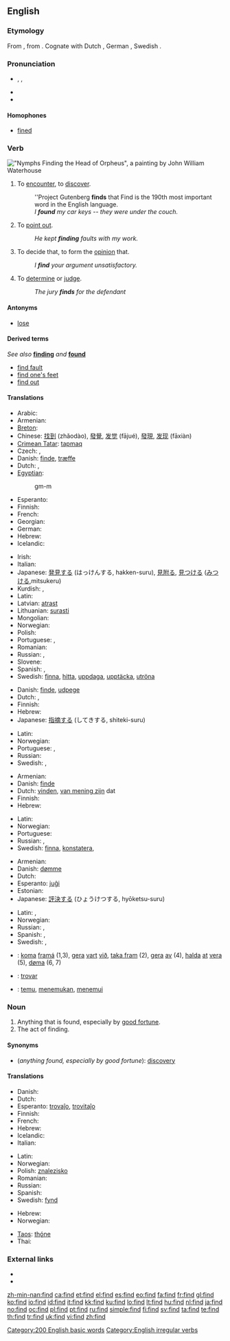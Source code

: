 ==English==

{{rank|Lord|de|whole|190|find|got|let|world}}

===Etymology===
From {{etyl|ang}} {{term|findan|lang=ang}}, from {{proto|Germanic|finþan}}. Cognate with Dutch {{term|vinden}}, German {{term|finden}}, Swedish {{term|finna|lang=sv}}.

===Pronunciation===
* {{enPR|fīnd}}, {{IPA|/faɪnd/}}, {{SAMPA|/faInd/}}
* {{audio|en-us-find.ogg|Audio (US)}}
* {{rhymes|aɪnd}}

====Homophones====
* [[fine]]d

===Verb===
[[File:Nymphs finding the Head of Orpheus.jpg|thumb|upright|"Nymphs Finding the Head of Orpheus", a painting by [[w:John William Waterhouse|John William Waterhouse]]]]
{{en-verb|finds|finding|found|'''[[found]]''' or {{qualifier|archaic}} '''[[founden]]'''}}

# {{transitive}} To [[encounter]], to [[discover]].
#: ''Project Gutenberg '''finds''' that Find is the 190th most important word in the English language.
#: ''I '''found''' my car keys -- they were under the couch.''
# {{transitive}} To [[point out]].
#: ''He kept '''finding''' faults with my work.''
# {{transitive}} To decide that, to form the [[opinion]] that.
#: ''I '''find''' your argument unsatisfactory.''
# {{transitive}} To [[determine]] or [[judge]].
#: ''The jury '''finds''' for the defendant''

====Antonyms====
* [[lose]]

====Derived terms====
''See also'' '''[[finding]]''' ''and'' '''[[found]]'''
* [[find fault]]
* [[find one's feet]]
* [[find out]]

====Translations====
{{trans-top|encounter}}
* Arabic: {{t+|ar|وجد|tr=wájada|sc=Arab}}
* Armenian: {{t-|hy|գտնել|tr=gtnel|sc=Armn|xs=Armenian}}
* [[Breton]]: {{t+|br|kavout|xs=Breton}}
* Chinese: [[找到]] (zhǎodào), [[發覺]], [[发觉]] (fājué), [[發現]], [[发现]] (fāxiàn)
* [[Crimean Tatar]]: [[tapmaq]]
* Czech: {{t-|cs|nalézt}}, {{t+|cs|najít}}
* Danish: [[finde]], [[træffe]]
* Dutch: {{t+|nl|vinden}}, {{t+|nl|aantreffen}}
* [[Egyptian]]: {{tø|egy|gm|sc=Egyp}}
*: <hiero>gm-m</hiero>
* Esperanto: {{t+|eo|trovi|xs=Esperanto}}
* Finnish: {{t+|fi|löytää}}
* French: {{t+|fr|trouver}}
* Georgian: {{tø|ka|მიგნება|tr=migneba|sc=Geor}}
* German: {{t+|de|finden}}
* Hebrew: {{t|he|לימצוא|tr=limtzo|sc=Hebr}}
* Icelandic: {{t+|is|finna}}
{{trans-mid}}
* Irish: {{t+|ga|faigh|xs=Irish}}
* Italian: {{t+|it|trovare}}
* Japanese: [[発見]]する (はっけんする, hakken-suru), [[見附る]], [[見つける]] ([[みつける]],mitsukeru)
* Kurdish: {{ku-Arab|[[دیتنه‌وه‌]]}}, {{ku-Arab|[[دۆزینه‌وه‌]]}}
* Latin: {{t-|la|invenire|alt=invenīre}}
* Latvian: [[atrast]]
* Lithuanian: [[surasti]]
* Mongolian: {{t-|mn|олох|sc=Cyrl|xs=Mongolian}}
* Norwegian: {{t+|no|finne}}
* Polish: {{t+|pl|znajdować}}
* Portuguese: {{t+|pt|achar}}, {{t+|pt|encontrar}}
* Romanian: {{t+|ro|găsi}}
* Russian: {{t+|ru|находить|tr=naxodít'|sc=Cyrl}} {{impf}}, {{t+|ru|найти|tr=najtí|sc=Cyrl}} {{pf}}
* Slovene: {{t+|sl|najti}}
* Spanish: {{t+|es|encontrar}}, {{t+|es|hallar}}
* Swedish: [[finna]], [[hitta]], [[uppdaga]], [[upptäcka]], [[utröna]]
{{trans-bottom}}

{{trans-top|point out}}
* Danish: [[finde]], [[udpege]]
* Dutch: {{t+|nl|vinden}}, {{t+|nl|ontdekken}}
* Finnish: {{t+|fi|osoittaa}}
* Hebrew: {{t-|he|להצביע|tr=lehatzbi'a|sc=Hebr}}
* Japanese: [[指摘]]する (してきする, shiteki-suru)
{{trans-mid}}
* Latin: {{t|la|designare}}
* Norwegian: {{t+|no|finne}}
* Portuguese: {{t+|pt|achar}}, {{t+|pt|encontrar}}
* Russian: {{t|ru|выискивать|tr=vyískivat'|sc=Cyrl}} {{impf}}
* Swedish: {{t+|sv|finna}}, {{t+|sv|hitta}}
{{trans-bottom}}

{{trans-top|decide that}}
* Armenian: {{t-|hy|գտնել|tr=gtnel|sc=Armn|xs=Armenian}}
* Danish: [[finde]]
* Dutch: [[vinden]], [[van mening zijn]] dat
* Finnish: {{t+|fi|pitää}}
* Hebrew: {{t|he|לימצוא|tr=limtzo|sc=Hebr}}
{{trans-mid}}
* Latin: {{t|la|decernere}}
* Norwegian: {{t+|no|finne}}
* Portuguese: {{t+|pt|achar}}
* Russian: {{t+|ru|находить|tr=naxodít'|sc=Cyrl}} {{impf}}, {{t+|ru|найти|tr=najtí|sc=Cyrl}} {{pf}}
* Swedish: [[finna]], [[konstatera]],
{{trans-bottom}}

{{trans-top|determine, judge}}
* Armenian: {{t-|hy|գտնել|tr=gtnel|sc=Armn|xs=Armenian}}
* Danish: [[dømme]]
* Dutch: {{t+|nl|achten}}
* Esperanto: [[juĝi]]
* Estonian: {{t|et|leidma}}
* Japanese: [[評決]]する (ひょうけつする, hyōketsu-suru)
{{trans-mid}}
* Latin: {{t|la|arbitrare}},  {{t|la|arbitror}}
* Norwegian: {{t+|no|finne}}
* Russian: {{t+|ru|находить|tr=naxodít'|sc=Cyrl}} {{impf}}, {{t+|ru|найти|tr=najtí|sc=Cyrl}} {{pf}}
* Spanish: {{t-|es|determinar}}, {{t-|es|juzgar}}
* Swedish: {{t+|sv|finna}}, {{t+|sv|konstatera}}
{{trans-bottom}}

<!--Remove this section once all of the translations below have been moved into the tables above.-->
{{checktrans-top}}
* {{ttbc|Faroese}}: [[koma]] [[framá]] (1,3), [[gera]] [[vart]] [[við]], [[taka fram]] (2), [[gera]] [[av]] (4), [[halda]] [[at]] [[vera]] (5), [[døma]] (6, 7)
* {{ttbc|Ido}}: [[trovar]]
* {{ttbc|Indonesian}}: [[temu]], [[temu|menemukan]], [[temu|menemui]]
{{trans-bottom}}

===Noun===
{{en-noun}}

# Anything that is found, especially by [[good fortune]].
# The act of finding.

====Synonyms====
* (''anything found, especially by good fortune''): [[discovery]]

====Translations====
{{trans-top|anything that is found, especially by good fortune}}
* Danish: {{t-|da|fund|c}}
* Dutch: {{t-|nl|vondst|f}}
* Esperanto: [[trovaĵo]], [[trovitaĵo]]
* Finnish: {{t-|fi|löytö}}
* French: {{t+|fr|trouvaille|f}}
* Hebrew: {{t|he|מציאה|f|sc=Hebr}}
* Icelandic: {{t+|is|fundur|m}}
* Italian: {{t|it|scoperta|f}}
{{trans-mid}}
* Latin: {{t|la|inventus|m}}
* Norwegian: {{t|no|funn|n}}
* Polish: [[znalezisko]] {{n}}
* Romanian: {{t-|ro|descoperire|f}}
* Russian: {{t+|ru|находка|f|tr=naxódka|sc=Cyrl}}
* Spanish: {{t-|es|hallazgo|m}}
* Swedish: [[fynd]] {{n}}
{{trans-bottom}}

{{trans-top|act of finding}}
* Hebrew: {{t|he|מציאה|f|sc=Hebr}}
* Norwegian: {{t|no|funn|n}}
{{trans-mid}}
* [[Taos]]: [[thǫ́ne]]
* Thai: {{t+|th|หา|xs=Thai}}
{{trans-bottom}}

===External links===
* {{R:Webster 1913}}
* {{R:Century 1911}}

[[Category:200 English basic words]]
[[Category:English irregular verbs]]

[[zh-min-nan:find]]
[[ca:find]]
[[et:find]]
[[el:find]]
[[es:find]]
[[eo:find]]
[[fa:find]]
[[fr:find]]
[[gl:find]]
[[ko:find]]
[[io:find]]
[[id:find]]
[[it:find]]
[[kk:find]]
[[ku:find]]
[[lo:find]]
[[lt:find]]
[[hu:find]]
[[nl:find]]
[[ja:find]]
[[no:find]]
[[oc:find]]
[[pl:find]]
[[pt:find]]
[[ru:find]]
[[simple:find]]
[[fi:find]]
[[sv:find]]
[[ta:find]]
[[te:find]]
[[th:find]]
[[tr:find]]
[[uk:find]]
[[vi:find]]
[[zh:find]]